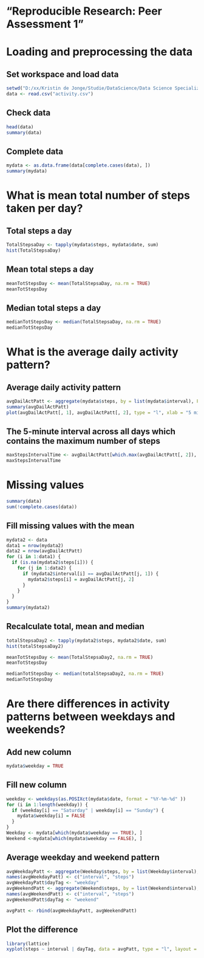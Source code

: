 # "Reproducible Research: Peer Assessment 1"


# Loading and preprocessing the data

## Set workspace and load data

```r
setwd("D:/xx/Kristin de Jonge/Studie/DataScience/Data Science Specialization/Course5")
data <- read.csv("activity.csv")
```

## Check data
```r
head(data)
summary(data)
```

## Complete data
```r
mydata <- as.data.frame(data[complete.cases(data), ])
summary(mydata)
```

# What is mean total number of steps taken per day?

## Total steps a day
```r
TotalStepsaDay <- tapply(mydata$steps, mydata$date, sum)
hist(TotalStepsaDay)
```

## Mean total steps a day

```r
meanTotStepsDay <- mean(TotalStepsaDay, na.rm = TRUE)
meanTotStepsDay
```

## Median total steps a day
```r
medianTotStepsDay <- median(TotalStepsaDay, na.rm = TRUE)
medianTotStepsDay
```

# What is the average daily activity pattern?

## Average daily activity pattern
```r
avgDailActPatt <- aggregate(mydata$steps, by = list(mydata$interval), FUN = mean)
summary(avgDailActPatt)
plot(avgDailActPatt[, 1], avgDailActPatt[, 2], type = "l", xlab = "5 min Intervals in a day", ylab = "Average Number of Steps", main = "The Average Daily Activity Pattern")
```

## The 5-minute interval across all days which contains the maximum number of steps
```r
maxStepsIntervalTime <- avgDailActPatt[which.max(avgDailActPatt[, 2]), 1]
maxStepsIntervalTime
```

# Missing values

```r
summary(data)
sum(!complete.cases(data))
```

## Fill missing values with the mean

```r
mydata2 <- data
data1 = nrow(mydata2)
data2 = nrow(avgDailActPatt)
for (i in 1:data1) {
  if (is.na(mydata2$steps[i])) {
    for (j in 1:data2) {
      if (mydata2$interval[i] == avgDailActPatt[j, 1]) {
        mydata2$steps[i] = avgDailActPatt[j, 2]
      }
    } 
  }    
}
summary(mydata2)
```
## Recalculate total, mean and median

```r
totalStepsaDay2 <- tapply(mydata2$steps, mydata2$date, sum)
hist(totalStepsaDay2)

meanTotStepsDay <- mean(TotalStepsaDay2, na.rm = TRUE)
meanTotStepsDay

medianTotStepsDay <- median(totalStepsaDay2, na.rm = TRUE)
medianTotStepsDay
```

# Are there differences in activity patterns between weekdays and weekends?

## Add new column
```r
mydata$weekday = TRUE
```

## Fill new column
```r
weekday <- weekdays(as.POSIXct(mydata$date, format = "%Y-%m-%d" ))
for (i in 1:length(weekday)) {
  if (weekday[i] == "Saturday" | weekday[i] == "Sunday") {
    mydata$weekday[i] = FALSE
  }
}
Weekday <- mydata[which(mydata$weekday == TRUE), ]
Weekend <-mydata[which(mydata$weekday == FALSE), ]
```

## Average weekday and weekend pattern
```r
avgWeekdayPatt <- aggregate(Weekday$steps, by = list(Weekday$interval), FUN = mean)
names(avgWeekdayPatt) <- c("interval", "steps")
avgWeekdayPatt$dayTag <- "weekday"
avgWeekendPatt <- aggregate(Weekend$steps, by = list(Weekend$interval), FUN = mean)
names(avgWeekendPatt) <- c("interval", "steps")
avgWeekendPatt$dayTag <- "weekend"

avgPatt <- rbind(avgWeekdayPatt, avgWeekendPatt)
```

## Plot the difference

```r
library(lattice)
xyplot(steps ~ interval | dayTag, data = avgPatt, type = "l", layout = c(1, 2))
```
